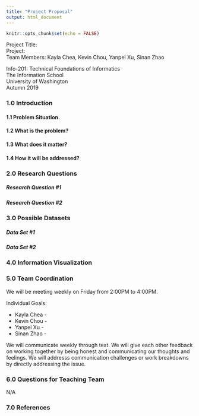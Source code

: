 ```yaml
---
title: "Project Proposal"
output: html_document
---
```


```r
knitr::opts_chunk$set(echo = FALSE)
```

Project Title:  
Project:  
Team Members: Kayla Chea, Kevin Chou, Yanpei Xu, Sinan Zhao  

Info-201: Technical Foundations of Informatics  
The Information School  
University of Washington  
Autumn 2019  

### 1.0 Introduction
#### 1.1 Problem Situation.

#### 1.2 What is the problem? 

#### 1.3 What does it matter? 

#### 1.4 How it will be addressed? 

### 2.0 Research Questions
##### Research Question #1

##### Research Question #2

### 3.0 Possible Datasets
##### Data Set #1

##### Data Set #2

### 4.0 Information Visualization

### 5.0 Team Coordination
We will be meeting weekly on Friday from 2:00PM to 4:00PM. 

Individual Goals:

* Kayla Chea -
* Kevin Chou - 
* Yanpei Xu - 
* Sinan Zhao - 

We will communicate weekly through text. We will give each other feedback on working together by being honest and communicating our thoughts and feelings. We will addresss communication challenges or work breakdowns by directly addressing the issue. 

### 6.0 Questions for Teaching Team
N/A

### 7.0 References
